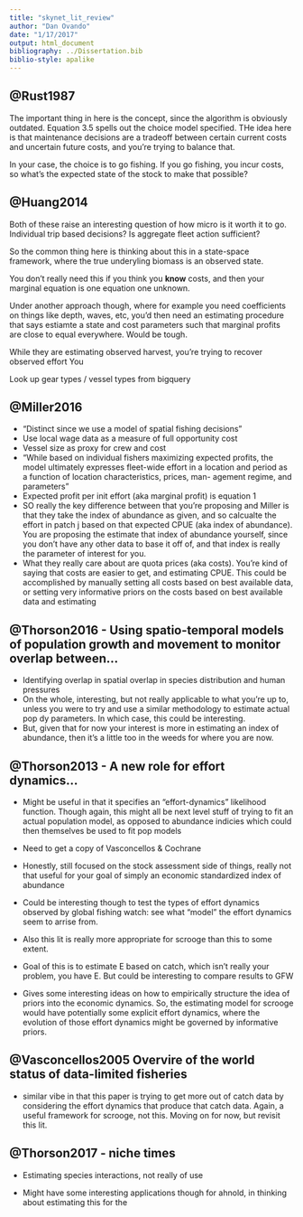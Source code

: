 ```yaml
---
title: "skynet_lit_review"
author: "Dan Ovando"
date: "1/17/2017"
output: html_document
bibliography: ../Dissertation.bib
biblio-style: apalike
---
```



## @Rust1987

The important thing in here is the concept, since the algorithm is obviously outdated. Equation 3.5 spells out the choice model specified. THe idea here is that maintenance decisions are a tradeoff between certain current costs and uncertain future costs, and you're trying to balance that. 

In your case, the choice is to go fishing. If you go fishing, you incur costs, so what's the expected state of the stock to make that possible?

## @Huang2014

Both of these raise an interesting question of how micro is it worth it to go. Individual trip based decisions? Is aggregate fleet action sufficient?

So the common thing here is thinking about this in a state-space framework, where the true underyling biomass is an observed state. 

You don't really need this if you think you **know** costs, and then your marginal equation is one equation one unknown. 

Under another approach though, where for example you need coefficients on things like depth, waves, etc, you'd then need an estimating procedure that says estiamte a state and cost parameters such that marginal profits are close to equal everywhere. Would be tough. 

While they are estimating observed harvest, you're trying to recover observed effort
You 

Look up gear types / vessel types  from bigquery 

## @Miller2016

* "Distinct since we use a model of spatial fishing decisions"
* Use local wage data as a measure of full opportunity cost
* Vessel size as proxy for crew and cost
* "While based on individual fishers maximizing expected profits, the model ultimately expresses fleet-wide effort in a location and period as a function of location characteristics, prices, man- agement regime, and parameters"
* Expected profit per init effort (aka marginal profit) is equation 1
* SO really the key difference between that you're proposing and Miller is that they take the index of abundance as given, and so calcualte the effort in patch j based on that expected CPUE (aka index of abundance). You are proposing the estimate that index of abundance yourself, since you don't have any other data to base it off of, and that index is really the parameter of interest for you. 
* What they really care about are quota prices (aka costs). You're kind of saying that costs are easier to get, and estimating CPUE. This could be accomplished by manually setting all costs based on best available data, or setting very informative priors on the costs based on best available data and estimating 

## @Thorson2016 - Using spatio-temporal models of population growth and movement to monitor overlap between...

* Identifying overlap in spatial overlap in species distribution and human pressures
* On the whole, interesting, but not really applicable to what you're up to, unless you were to try and use a similar methodology to estimate actual pop dy parameters. In which case, this could be interesting. 
* But, given that for now your interest is more in estimating an index of abundance, then it's a little too in the weeds for where you are now. 

## @Thorson2013 - A new role for effort dynamics...

* Might be useful in that it specifies an "effort-dynamics" likelihood function. Though again, this might all be next level stuff of trying to fit an actual population model, as opposed to abundance indicies which could then themselves be used to fit pop models 

* Need to get a copy of Vasconcellos & Cochrane

* Honestly, still focused on the stock assessment side of things, really not that useful for your goal of simply an economic standardized index of abundance

* Could be interesting though to test the types of effort dynamics observed by global fishing watch: see what "model" the effort dynamics seem to arrise from. 

* Also this lit is really more appropriate for scrooge than this to some extent. 

* Goal of this is to estimate E based on catch, which isn't really your problem, you have E. But could be interesting to compare results to GFW

* Gives some interesting ideas on how to empirically structure the idea of priors into the economic dynamics. So, the estimating model for scrooge would have potentially some explicit effort dynamics, where the evolution of those effort dynamics might be governed by informative priors. 

## @Vasconcellos2005 Overvire of the world status of data-limited fisheries

* similar vibe in that this paper is trying to get more out of catch data by considering the effort dynamics that produce that catch data. Again, a useful framework for scrooge, not this. Moving on for now, but revisit this lit. 

## @Thorson2017 - niche times

* Estimating species interactions, not really of use

* Might have some interesting applications though for ahnold, in thinking about estimating this for the 



